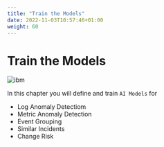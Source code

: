 ```yaml
---
title: "Train the Models"
date: 2022-11-03T10:57:46+01:00
weight: 60
---
```


# Train the Models



![ibm](/images/ibm/automation-welcome-tour.gif)

In this chapter you will define and train `AI Models` for
  - Log Anomaly Detectiom
  - Metric Anomaly Detection
  - Event Grouping
  - Similar Incidents
  - Change Risk 